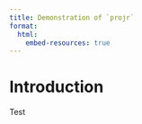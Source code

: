 ```yaml
---
title: Demonstration of `projr`
format:
  html:
    embed-resources: true
---
```


# Introduction

Test
